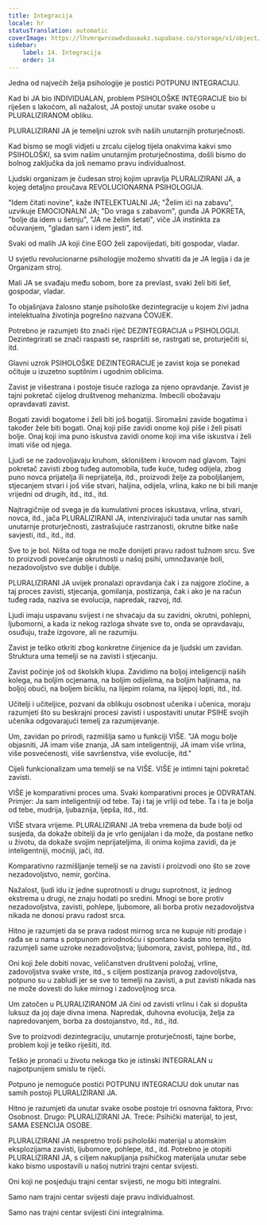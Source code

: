 ```yaml
---
title: Integracija
locale: hr
statusTranslation: automatic
coverImage: https://lhvmrqwrcowdvduuaukz.supabase.co/storage/v1/object/public/strapi-uploads/small_cover-educacion-fundamental.webp-2d51a7828a2b1309555be27f7e2a61a0.webp
sidebar:
    label: 14. Integracija
    order: 14
---
```

Jedna od najvećih želja psihologije je postići POTPUNU INTEGRACIJU.

Kad bi JA bio INDIVIDUALAN, problem PSIHOLOŠKE INTEGRACIJE bio bi riješen s lakoćom, ali nažalost, JA postoji unutar svake osobe u PLURALIZIRANOM obliku.

PLURALIZIRANI JA je temeljni uzrok svih naših unutarnjih proturječnosti.

Kad bismo se mogli vidjeti u zrcalu cijelog tijela onakvima kakvi smo PSIHOLOŠKI, sa svim našim unutarnjim proturječnostima, došli bismo do bolnog zaključka da još nemamo pravu individualnost.

Ljudski organizam je čudesan stroj kojim upravlja PLURALIZIRANI JA, a kojeg detaljno proučava REVOLUCIONARNA PSIHOLOGIJA.

"Idem čitati novine", kaže INTELEKTUALNI JA; "Želim ići na zabavu", uzvikuje EMOCIONALNI JA; "Do vraga s zabavom", gunđa JA POKRETA, "bolje da idem u šetnju", "JA ne želim šetati", viče JA instinkta za očuvanjem, "gladan sam i idem jesti", itd.

Svaki od malih JA koji čine EGO želi zapovijedati, biti gospodar, vladar.

U svjetlu revolucionarne psihologije možemo shvatiti da je JA legija i da je Organizam stroj.

Mali JA se svađaju među sobom, bore za prevlast, svaki želi biti šef, gospodar, vladar.

To objašnjava žalosno stanje psihološke dezintegracije u kojem živi jadna intelektualna životinja pogrešno nazvana ČOVJEK.

Potrebno je razumjeti što znači riječ DEZINTEGRACIJA u PSIHOLOGIJI. Dezintegrirati se znači raspasti se, raspršiti se, rastrgati se, proturječiti si, itd.

Glavni uzrok PSIHOLOŠKE DEZINTEGRACIJE je zavist koja se ponekad očituje u izuzetno suptilnim i ugodnim oblicima.

Zavist je višestrana i postoje tisuće razloga za njeno opravdanje. Zavist je tajni pokretač cijelog društvenog mehanizma. Imbecili obožavaju opravdavati zavist.

Bogati zavidi bogatome i želi biti još bogatiji. Siromašni zavide bogatima i također žele biti bogati. Onaj koji piše zavidi onome koji piše i želi pisati bolje. Onaj koji ima puno iskustva zavidi onome koji ima više iskustva i želi imati više od njega.

Ljudi se ne zadovoljavaju kruhom, skloništem i krovom nad glavom. Tajni pokretač zavisti zbog tuđeg automobila, tuđe kuće, tuđeg odijela, zbog puno novca prijatelja ili neprijatelja, itd., proizvodi želje za poboljšanjem, stjecanjem stvari i još više stvari, haljina, odijela, vrlina, kako ne bi bili manje vrijedni od drugih, itd., itd., itd.

Najtragičnije od svega je da kumulativni proces iskustava, vrlina, stvari, novca, itd., jača PLURALIZIRANI JA, intenzivirajući tada unutar nas samih unutarnje proturječnosti, zastrašujuće rastrzanosti, okrutne bitke naše savjesti, itd., itd., itd.

Sve to je bol. Ništa od toga ne može donijeti pravu radost tužnom srcu. Sve to proizvodi povećanje okrutnosti u našoj psihi, umnožavanje boli, nezadovoljstvo sve dublje i dublje.

PLURALIZIRANI JA uvijek pronalazi opravdanja čak i za najgore zločine, a taj proces zavisti, stjecanja, gomilanja, postizanja, čak i ako je na račun tuđeg rada, naziva se evolucija, napredak, razvoj, itd.

Ljudi imaju uspavanu svijest i ne shvaćaju da su zavidni, okrutni, pohlepni, ljubomorni, a kada iz nekog razloga shvate sve to, onda se opravdavaju, osuđuju, traže izgovore, ali ne razumiju.

Zavist je teško otkriti zbog konkretne činjenice da je ljudski um zavidan. Struktura uma temelji se na zavisti i stjecanju.

Zavist počinje još od školskih klupa. Zavidimo na boljoj inteligenciji naših kolega, na boljim ocjenama, na boljim odijelima, na boljim haljinama, na boljoj obući, na boljem biciklu, na lijepim rolama, na lijepoj lopti, itd., itd.

Učitelji i učiteljice, pozvani da oblikuju osobnost učenika i učenica, moraju razumjeti što su beskrajni procesi zavisti i uspostaviti unutar PSIHE svojih učenika odgovarajući temelj za razumijevanje.

Um, zavidan po prirodi, razmišlja samo u funkciji VIŠE. "JA mogu bolje objasniti, JA imam više znanja, JA sam inteligentniji, JA imam više vrlina, više posvećenosti, više savršenstva, više evolucije, itd."

Cijeli funkcionalizam uma temelji se na VIŠE. VIŠE je intimni tajni pokretač zavisti.

VIŠE je komparativni proces uma. Svaki komparativni proces je ODVRATAN. Primjer: Ja sam inteligentniji od tebe. Taj i taj je vrliji od tebe. Ta i ta je bolja od tebe, mudrija, ljubaznija, ljepša, itd., itd.

VIŠE stvara vrijeme. PLURALIZIRANI JA treba vremena da bude bolji od susjeda, da dokaže obitelji da je vrlo genijalan i da može, da postane netko u životu, da dokaže svojim neprijateljima, ili onima kojima zavidi, da je inteligentniji, moćniji, jači, itd.

Komparativno razmišljanje temelji se na zavisti i proizvodi ono što se zove nezadovoljstvo, nemir, gorčina.

Nažalost, ljudi idu iz jedne suprotnosti u drugu suprotnost, iz jednog ekstrema u drugi, ne znaju hodati po sredini. Mnogi se bore protiv nezadovoljstva, zavisti, pohlepe, ljubomore, ali borba protiv nezadovoljstva nikada ne donosi pravu radost srca.

Hitno je razumjeti da se prava radost mirnog srca ne kupuje niti prodaje i rađa se u nama s potpunom prirodnošću i spontano kada smo temeljito razumjeli same uzroke nezadovoljstva; ljubomora, zavist, pohlepa, itd., itd.

Oni koji žele dobiti novac, veličanstven društveni položaj, vrline, zadovoljstva svake vrste, itd., s ciljem postizanja pravog zadovoljstva, potpuno su u zabludi jer se sve to temelji na zavisti, a put zavisti nikada nas ne može dovesti do luke mirnog i zadovoljnog srca.

Um zatočen u PLURALIZIRANOM JA čini od zavisti vrlinu i čak si dopušta luksuz da joj daje divna imena. Napredak, duhovna evolucija, želja za napredovanjem, borba za dostojanstvo, itd., itd., itd.

Sve to proizvodi dezintegraciju, unutarnje proturječnosti, tajne borbe, problem koji je teško riješiti, itd.

Teško je pronaći u životu nekoga tko je istinski INTEGRALAN u najpotpunijem smislu te riječi.

Potpuno je nemoguće postići POTPUNU INTEGRACIJU dok unutar nas samih postoji PLURALIZIRANI JA.

Hitno je razumjeti da unutar svake osobe postoje tri osnovna faktora, Prvo: Osobnost. Drugo: PLURALIZIRANI JA. Treće: Psihički materijal, to jest, SAMA ESENCIJA OSOBE.

PLURALIZIRANI JA nespretno troši psihološki materijal u atomskim eksplozijama zavisti, ljubomore, pohlepe, itd., itd. Potrebno je otopiti PLURALIZIRANI JA, s ciljem nakupljanja psihičkog materijala unutar sebe kako bismo uspostavili u našoj nutrini trajni centar svijesti.

Oni koji ne posjeduju trajni centar svijesti, ne mogu biti integralni.

Samo nam trajni centar svijesti daje pravu individualnost.

Samo nas trajni centar svijesti čini integralnima.

